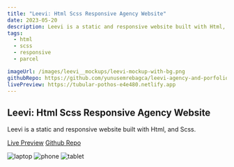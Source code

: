 ```yaml
---
title: "Leevi: Html Scss Responsive Agency Website"
date: 2023-05-20
description: Leevi is a static and responsive website built with Html, and Scss.
tags:
  - html
  - scss
  - responsive
  - parcel

imageUrl: /images/leevi__mockups/leevi-mockup-with-bg.png
githubRepo: https://github.com/yunusemrebagca/leevi-agency-and-porfolio-template
livePreview: https://tubular-pothos-e4e480.netlify.app
---
```


## Leevi: Html Scss Responsive Agency Website

Leevi is a static and responsive website built with Html, and Scss.

[Live Preview](https://tubular-pothos-e4e480.netlify.app)
[Github Repo](https://github.com/yunusemrebagca/leevi-agency-and-porfolio-template)

![laptop](/images/leevi__mockups/laptop.png)
![phone](/images/leevi__mockups/phone.png)
![tablet](/images/leevi__mockups/tablet.png)
